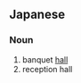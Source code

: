 ==Japanese==
{{ja-kanjitab|大|広|間}}

===Noun===
{{ja-noun|おおひろま}}

# banquet [[hall]]
# reception hall